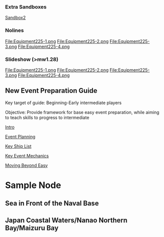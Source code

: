 {{sandbox}}
===Extra Sandboxes===
[[Sandbox2|Sandbox2]]

===Nolines===
<gallery mode="nolines" widths="200px">
File:Equipment225-1.png
File:Equipment225-2.png
File:Equipment225-3.png
File:Equipment225-4.png
</gallery>

===Slideshow (>mw1.28)===
<gallery mode="slideshow" widths="200px">
File:Equipment225-1.png
File:Equipment225-2.png
File:Equipment225-3.png
File:Equipment225-4.png
</gallery>

==New Event Preparation Guide==

Key target of guide: Beginning-Early intermediate players

Objective: Provide framework for base easy event preparation, while aiming to teach skills to progress to intermediate

[[Sandbox/New Guide Introduction|Intro]]

[[Sandbox/Event Planning|Event Planning]]

[[Sandbox/Key Ships|Key Ship List]]

[[Sandbox/Key Mechanics|Key Event Mechanics]]

[[Sandbox/Beyond Easy|Moving Beyond Easy]]


=Sample Node=
==Sea in Front of the Naval Base==
{{AreaDetails
 |AreaCode              =1-1
 |MapAreaCode           =1-1
 |AreaOrigName          =鎮守府正面海域
 |AreaTransName         =Sea in Front of the Naval Base
 |Difficulty            =☆
 |OperationOrigName     =近海警備
 |OperationTransName    =Coastal Waters Defense
 |OperationOrigContent  =鎮守府正面近海の<br />警備に出動せよ！
 |OperationTransContent =Mobilize for a patrol of the waters outside the naval base!
 |Tips         =*This map is used for [[Morale/Fatigue#Running_1-1_solo|flagship-sparkling]].
**This entails running the ship you want sparkled in the flagship position. Sometimes this is done alone, which minimizes MVP-theft (a rare problem); however, more commonly two "trash" vessels (destroyers picked up from 1-1 while you are sparkling) are placed in the second and third slots to minimize the chances of enemy vessels scratching your flagship. They are not refueled, and are scrapped or used as modernization fodder once they can no longer be deployed.
*The short length, harmless enemies, and 50% boss encounter rate make this map ideal for completing [[Quests#Bw1|Bw1]].
**You are recommended to sparkle ships while completing this.
}}

==Japan Coastal Waters/Nanao Northern Bay/Maizuru Bay==
{{AreaDetails
 |AreaCode              =E-1
 |MapAreaCode           =37-1
 |AreaOrigName          =日本近海/七尾北湾/舞鶴湾
 |AreaTransName         =Japan Coastal Waters/Nanao Northern Bay/Maizuru Bay
 |Difficulty            =☆☆☆☆☆☆☆
 |OperationOrigName     =「光」作戦準備
 |OperationTransName    =Preparation for Operation Hikari
 |OperationOrigContent  =
 |OperationTransContent =
 |AreaTP                =100
 |EventCommonRewards    =[[Reinforcement Expansion]]<br />Submarine Dresser<br />2nd Land Based Air Squadron
 |EventOpARewards       =[[Zuiun (631 Air Group)]], Irako x 3, Mamiya
 |EventOpBRewards       =[[Zuiun (631 Air Group)]], Irako x 2
 |EventOpCRewards       =Irako
 |Tips                  =*'''Important Note:''' Upon depleting the TP gauge, you will need to complete the map one more time in order to actually finish it
*'''Recommended Compositions:'''
**No (F)BBs are allowed on this map.
**4-6SS(V)
***Using all submarines can make the map relatively easy and will reduce the gauge very quickly.
***On lower difficulties, 4SS can make it through the map relatively unharmed. 
***LBAS strikes should be focused on node B.
***There are no LoS checks for this map.
**For people who lack the subs needed 
***0-1CAV 1-2CL, 3-4 DD 0-2 SS(V)
****Good for map clearing up till the final run
*'''Final Run Composition:'''
**1CA(V), 1CVL, CL, 3DD
***Since you're facing additional battles in Wo-class Nodes, additional air defence is required.
*'''Post Clear Run Composition:'''
**1CA(V), 2CL, 3DD
***Can be used for post-clear run and evades Node D.
*TP Gauge on this map is depleted based upon the type of ships you bring (submarines seems to have the most impact) and the number of Zuiun and Seiran seaplane bombers you have equipped in your fleet (which also aid in depleting the TP Gauge).
*Once you pass '''Node I''', you can safely advance even with ships at red health, as the nodes after that do not involve any more battles.
*On the final run, the map will change its routing and your fleet will encounter more battles where you'll face more carrier battles and air attacks unless you follow the requirements to prevent being sent to Node D. <br>
'''Recommended LBAS Attack locations:'''<br>
'''Node B''' and '''Node I'''
*Use All Torpedo Bombers or Land Based Attack Aircrafts
**If using an all-Submarine team, it may be advisable to deploy your LBAS to Node B.
**If you're aiming to farm Node I you may want to eliminate the surface ships so your fleet has a better chance for S-rank.
 |OpAEnemyData          ={{EnemyComposition
   |node          =A
   |nodeorigname  =敵侵入潜水艦隊 先遣群
   |nodetransname =
   |formation     ={{Formation|echelon}}{{Formation|abreast}}
   |enemy         ={{AbyssalBanner|534|110px}}{{AbyssalBanner|532|110px}}{{AbyssalBanner|532|110px}}
   |formation2    ={{Formation|echelon}}
   |enemy2        ={{AbyssalBanner|534|110px}}{{AbyssalBanner|532|110px}}{{AbyssalBanner|532|110px}}{{AbyssalBanner|532|110px}}
  }}
  {{EnemyComposition
   |node          =B
   |nodeorigname  =深海軽快戦隊 先行侵入群
   |nodetransname =
   |formation     ={{Formation|ahead}}
   |enemy         ={{AbyssalBanner|527|110px}}{{AbyssalBanner|554|110px}}{{AbyssalBanner|575|110px}}{{AbyssalBanner|575|110px}}{{AbyssalBanner|501|110px}}{{AbyssalBanner|501|110px}}
   |formation2    ={{Formation|ahead}}{{Formation|double}}
   |enemy2        ={{AbyssalBanner|527|110px}}{{AbyssalBanner|527|110px}}{{AbyssalBanner|554|110px}}{{AbyssalBanner|575|110px}}{{AbyssalBanner|575|110px}}{{AbyssalBanner|575|110px}}
  }}
}}